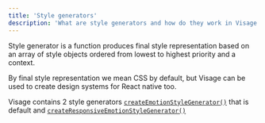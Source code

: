 ```yaml
---
title: 'Style generators'
description: 'What are style generators and how do they work in Visage.'
---
```


Style generator is a function produces final style representation based on an array of style objects ordered from lowest to highest priority and a context.

By final style representation we mean CSS by default, but Visage can be used to create design systems for React native too.

Visage contains 2 style generators [`createEmotionStyleGenerator()`](/advanced-usage/emotion-style-generator) that is default and [`createResponsiveEmotionStyleGenerator()`](/advanced-usage/emotion-responsive-style-generator)
